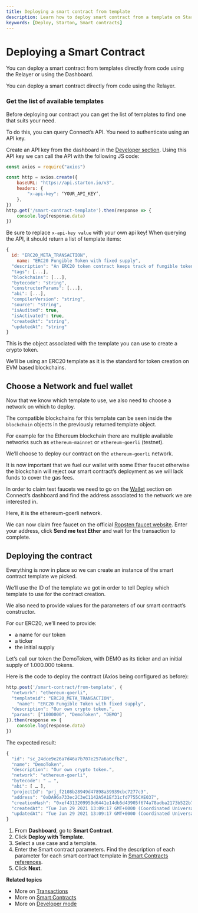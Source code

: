 ```yaml
---
title: Deploying a smart contract from template
description: Learn how to deploy smart contract from a template on Starton.
keywords: [Deploy, Starton, Smart contracts]
---
```


# Deploying a Smart Contract

You can deploy a smart contract from templates directly from code using the Relayer or using the Dashboard.

<Tabs>
<TabItem value="code" label="From Code">

You can deploy a smart contract directly from code using the Relayer.

###  Get the list of available templates

Before deploying our contract you can get the list of templates to find one that suits your need.

To do this, you can query Connect’s API. You need to authenticate using an API key.

Create an API key from the dashboard in the [Developer section](/Developer/API.md).
Using this API key we can call the API with the following JS code:

```jsx
const axios = require("axios")

const http = axios.create({
    baseURL: "https://api.starton.io/v3",
    headers: {
        "x-api-key": ‘YOUR_API_KEY’,
    },
})
http.get('/smart-contract-template').then(response => {
    console.log(response.data)
})
```

Be sure to replace `x-api-key value` with your own api key!
When querying the API, it should return a list of template items:

```jsx
{
  id: "ERC20_META_TRANSACTION",
	name: "ERC20 Fungible Token with fixed supply",
  "description": "An ERC20 token contract keeps track of fungible tokens: any one token is exactly equal to any other token",
  "tags": [...],
  "blockchains": [...],
  "bytecode": "string",
  "constructorParams": [...],
  "abi": [...],
  "compilerVersion": "string",
  "source": "string",
  "isAudited": true,
  "isActivated": true,
  "createdAt": "string",
  "updatedAt": "string"
}
```

This is the object associated with the template you can use to create a crypto token.

We’ll be using an ERC20 template as it is the standard for token creation on EVM based blockchains.

## Choose a Network and fuel wallet

Now that we know which template to use, we also need to choose a network on which to deploy.

The compatible blockchains for this template can be seen inside the `blockchain` objects in the previously returned template object.

For example for the Ethereum blockchain there are multiple available networks such as `ethereum-mainnet` or `ethereum-goerli` (testnet).

We’ll choose to deploy our contract on the `ethereum-goerli` network.

It is now important that we fuel our wallet with some Ether faucet otherwise the blockchain will reject our smart contract’s deployment as we will lack funds to cover the gas fees.

In order to claim test faucets we need to go on the [Wallet](/Wallet/understanding-key-management-systems.md) section on Connect’s dashboard and find the address associated to the network we are interested in.

Here, it is the ethereum-goerli network.

We can now claim free faucet on the official [Ropsten faucet website](https://faucet.dimensions.network/).
Enter your address, click **Send me test Ether** and wait for the transaction to complete.

## Deploying the contract

Everything is now in place so we can create an instance of the smart contract template we picked.

We’ll use the ID of the template we got in order to tell Deploy which template to use for the contract creation.

We also need to provide values for the parameters of our smart contract’s constructor.

For our ERC20, we’ll need to provide:
- a name for our token
- a ticker
- the initial supply

Let’s call our token the DemoToken, with DEMO as its ticker and an initial supply of 1.000.000 tokens.

Here is the code to deploy the contract (Axios being configured as before):

```jsx
http.post('/smart-contract/from-template', {
  "network": "ethereum-goerli",
  "templateid": "ERC20_META_TRANSACTION",
	"name": "ERC20 Fungible Token with fixed supply",
  "description": "Our own crypto token.",
  "params": ["1000000", "DemoToken", "DEMO"]
}).then(response => {
    console.log(response.data)
})
```

The expected result:

```jsx
{
  "id": "sc_24dce9e26a7d46a7b707e257a6a6cfb2",
  "name": "DemoToken",
  "description": "Our own crypto token.",
  "network": "ethereum-goerli",
  "bytecode": " … ",
  "abi": [ … ],
  "projectId": "prj_f2108b28949d47898a39939cbc7277c3",
  "address": "0xDA96a733ec2C3eC1142A5A1Ef31cfd7755CAE037",
  "creationHash": "0xef4313209959d6441e14db5d43905f674a78adba2173b522b7fe37311e135c05",
  "createdAt": "Tue Jun 29 2021 13:09:17 GMT+0000 (Coordinated Universal Time)",
  "updatedAt": "Tue Jun 29 2021 13:09:17 GMT+0000 (Coordinated Universal Time)"
}
```





</TabItem>
<TabItem value="dashboard" label="From Dashboard">

1. From **Dashboard**, go to **Smart Contract**.
1. Click **Deploy with Template**.
1. Select a use case and a template.
1. Enter the Smart contract parameters.
  Find the description of each parameter for each smart contract template in [Smart Contracts references](/Smart-contract/parameters-and-functions.mdx).
1. Click **Next**.

</TabItem>
</Tabs>



**Related topics**

- More on [Transactions](/Transactions/creating-a-transaction.mdx)
- More on [Smart Contracts](/Smart-contract/understanding-smart-contracts.md)
- More on [Developer mode](/Developer/Discovering-coding-interface.md)
